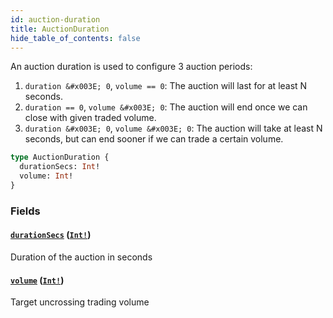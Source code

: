 ```yaml
---
id: auction-duration
title: AuctionDuration
hide_table_of_contents: false
---
```



An auction duration is used to configure 3 auction periods:
1. `duration &#x003E; 0`, `volume == 0`:
The auction will last for at least N seconds.
2. `duration == 0`, `volume &#x003E; 0`:
The auction will end once we can close with given traded volume.
3. `duration &#x003E; 0`, `volume &#x003E; 0`:
The auction will take at least N seconds, but can end sooner if we can trade a certain volume.

```graphql
type AuctionDuration {
  durationSecs: Int!
  volume: Int!
}
```


### Fields

#### [`durationSecs`](#) ([`Int!`](/mainnet/api/graphql/scalars/int))

Duration of the auction in seconds


#### [`volume`](#) ([`Int!`](/mainnet/api/graphql/scalars/int))

Target uncrossing trading volume




